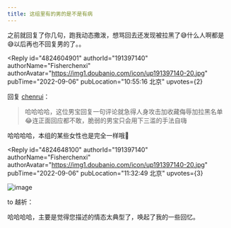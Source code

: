 ```yaml
---
title: 这组里有的男的是不是有病
---
```



<Forum groupName="动画番剧" groupUrl="https://www.douban.com/group/596353/" archivedAt="2025-05-16T15:06:14.869Z">
  <Post
    id="274427138"
    title="这组里有的男的是不是有病"
    url="https://www.douban.com/group/topic/274427138/?_spm_id=MjE4MDAwNDQx"
    pubTime="2022-09-10"
    highlightUserId="191397140"
  >
之前就回复了你几句，跑我动态撒泼，想骂回去还发现被拉黑了😅什么人啊都是😅以后再也不回复男的了。。

<Reply
  id="4824604901"
  authorId="191397140"
  authorName="Fisherchenxi"
  authorAvatar="https://img1.doubanio.com/icon/up191397140-20.jpg"
  pubTime="2022-09-06"
  pubLocation="10:55:16 北京"
  upvotes={2}
>
回复 [chenrui](https://www.douban.com/people/162692361/)：
> 哈哈哈哈，这位男宝回复一句评论就急得人身攻击加收藏侮辱加拉黑名单😂连正面回应都不敢，脆弱的男宝只会用下三滥的手法自嗨

哈哈哈哈，本组的某些女性也是完全一样哦🤣
</Reply>

<Reply
  id="4824648100"
  authorId="191397140"
  authorName="Fisherchenxi"
  authorAvatar="https://img1.doubanio.com/icon/up191397140-20.jpg"
  pubTime="2022-09-06"
  pubLocation="11:32:49 北京"
  upvotes={3}
>
![image](https://img1.doubanio.com/view/richtext/large/public/p409592679.jpg)

to 越祈：

哈哈哈哈，主要是觉得您描述的情态太典型了，唤起了我的一些回忆。
</Reply>
  </Post>
</Forum>
